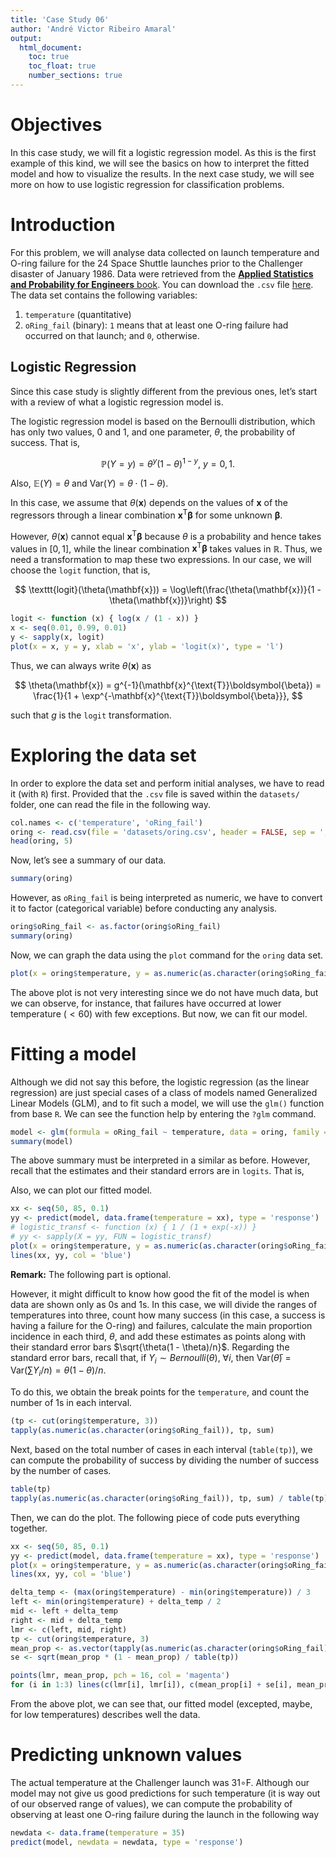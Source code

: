 ```yaml
---
title: 'Case Study 06'
author: 'André Victor Ribeiro Amaral'
output:
  html_document:
    toc: true
    toc_float: true
    number_sections: true
---
```


# Objectives {-}

In this case study, we will fit a logistic regression model. As this is the first example of this kind, we will see the basics on how to interpret the fitted model and how to visualize the results. In the next case study, we will see more on how to use logistic regression for classification problems.

# Introduction

For this problem, we will analyse data collected on launch temperature and O-ring failure for the 24 Space Shuttle launches prior to the Challenger disaster of January 1986. Data were retrieved from the [**Applied Statistics and Probability for Engineers** book](https://www.wiley.com/en-us/Applied+Statistics+and+Probability+for+Engineers%2C+7th+Edition-p-9781119400363). You can download the `.csv` file [here](./datasets/oring.csv). The data set contains the following variables:

1. `temperature` (quantitative)
2. `oRing_fail` (binary): `1` means that at least one O-ring failure had occurred on that launch; and `0`, otherwise.

## Logistic Regression

Since this case study is slightly different from the previous ones, let's start with a review of what a logistic regression model is. 

The logistic regression model is based on the Bernoulli distribution, which has only two values, 0 and 1, and one parameter, $\theta$, the probability of success. That is,

$$
\mathbb{P}(Y = y) = \theta^{y} (1 - \theta)^{1 - y}, ~ y = 0, 1.
$$

Also, $\mathbb{E}(Y) = \theta$ and $\text{Var}(Y) = \theta \cdot (1 - \theta)$.

In this case, we assume that $\theta(\mathbf{x})$ depends on the values of $\mathbf{x}$ of the regressors through a linear combination $\mathbf{x}^{\text{T}}\boldsymbol{\beta}$ for some unknown $\boldsymbol{\beta}$.

However, $\theta(\mathbf{x})$ cannot equal  $\mathbf{x}^{\text{T}}\boldsymbol{\beta}$ because $\theta$ is a probability and hence takes values in $[0, 1]$, while the linear combination  $\mathbf{x}^{\text{T}}\boldsymbol{\beta}$ takes values in $\mathbb{R}$. Thus, we need a transformation to map these two expressions. In our case, we will choose the `logit` function, that is,

$$
\texttt{logit}(\theta(\mathbf{x})) = \log\left(\frac{\theta(\mathbf{x})}{1 - \theta(\mathbf{x})}\right)
$$

```r
logit <- function (x) { log(x / (1 - x)) }
x <- seq(0.01, 0.99, 0.01)
y <- sapply(x, logit)
plot(x = x, y = y, xlab = 'x', ylab = 'logit(x)', type = 'l')
```

Thus, we can always write $\theta(\mathbf{x})$ as

$$
\theta(\mathbf{x}) = g^{-1}(\mathbf{x}^{\text{T}}\boldsymbol{\beta}) = \frac{1}{1 + \exp^{-\mathbf{x}^{\text{T}}\boldsymbol{\beta}}},
$$

such that $g$ is the `logit` transformation.

# Exploring the data set

In order to explore the data set and perform initial analyses, we have to read it (with `R`) first. Provided that the `.csv` file is saved within the `datasets/` folder, one can read the file in the following way.

```r
col.names <- c('temperature', 'oRing_fail')
oring <- read.csv(file = 'datasets/oring.csv', header = FALSE, sep = ',', col.names = col.names)
head(oring, 5)
```

Now, let's see a summary of our data.

```r
summary(oring)
```

However, as `oRing_fail` is being interpreted as numeric, we have to convert it to factor (categorical variable) before conducting any analysis.

```r
oring$oRing_fail <- as.factor(oring$oRing_fail)
summary(oring)
```

Now, we can graph the data using the `plot` command for the `oring` data set.

```r
plot(x = oring$temperature, y = as.numeric(as.character(oring$oRing_fail)))
```

The above plot is not very interesting since we do not have much data, but we can observe, for instance, that failures have occurred at lower temperature ($< 60$) with few exceptions. But now, we can fit our model.

# Fitting a model

Although we did not say this before, the logistic regression (as the linear regression) are just special cases of a class of models named Generalized Linear Models (GLM), and to fit such a model, we will use the `glm()` function from base `R`. We can see the function help by entering the `?glm` command.

```r
model <- glm(formula = oRing_fail ~ temperature, data = oring, family = binomial(link = 'logit')) # with logit link function
summary(model)
```

The above summary must be interpreted in a similar as before. However, recall that the estimates and their standard errors are in `logits`. That is, 

\begin{align*}
\theta(\mathbf{x}) = \frac{1}{1 + \exp^{-(`r round(model$coefficients[1], 3)` `r round(model$coefficients[2], 3)`\texttt{temperature})}}.
\end{align*}

Also, we can plot our fitted model.

```r
xx <- seq(50, 85, 0.1)
yy <- predict(model, data.frame(temperature = xx), type = 'response') 
# logistic_transf <- function (x) { 1 / (1 + exp(-x)) }
# yy <- sapply(X = yy, FUN = logistic_transf)
plot(x = oring$temperature, y = as.numeric(as.character(oring$oRing_fail)), pch = 19, col = 'red')
lines(xx, yy, col = 'blue')
```

**Remark:** The following part is optional.

However, it might difficult to know how good the fit of the model is when data are shown only as 0s and 1s. In this case, we will divide the ranges of temperatures into three, count how many success (in this case, a success is having a failure for the O-ring) and failures, calculate the main proportion incidence in each third, $\theta$, and add these estimates as points along with their standard error bars $\sqrt{\theta(1 - \theta)/n}$. Regarding the standard error bars, recall that, if $Y_i \sim Bernoulli(\theta)$, $\forall i$, then $\text{Var}(\bar{\theta}) = \text{Var}(\sum Y_i / n) = \theta(1 - \theta)/n$.

To do this, we obtain the break points for the `temperature`, and count the number of 1s in each interval.
```r
(tp <- cut(oring$temperature, 3))
tapply(as.numeric(as.character(oring$oRing_fail)), tp, sum)
```

Next, based on the total number of cases in each interval (`table(tp)`), we can compute the probability of success by dividing the number of success by the number of cases.

```r
table(tp)
tapply(as.numeric(as.character(oring$oRing_fail)), tp, sum) / table(tp)
```

Then, we can do the plot. The following piece of code puts everything together.

```r
xx <- seq(50, 85, 0.1)
yy <- predict(model, data.frame(temperature = xx), type = 'response') 
plot(x = oring$temperature, y = as.numeric(as.character(oring$oRing_fail)), xlab = 'temperature', ylab = 'oRing_fail', pch = 19, col = 'red')
lines(xx, yy, col = 'blue')

delta_temp <- (max(oring$temperature) - min(oring$temperature)) / 3
left <- min(oring$temperature) + delta_temp / 2
mid <- left + delta_temp
right <- mid + delta_temp
lmr <- c(left, mid, right)
tp <- cut(oring$temperature, 3)
mean_prop <- as.vector(tapply(as.numeric(as.character(oring$oRing_fail)), tp, sum) / table(tp))
se <- sqrt(mean_prop * (1 - mean_prop) / table(tp))

points(lmr, mean_prop, pch = 16, col = 'magenta')
for (i in 1:3) lines(c(lmr[i], lmr[i]), c(mean_prop[i] + se[i], mean_prop[i] - se[i]), col = 'magenta')
```

From the above plot, we can see that, our fitted model (excepted, maybe, for low temperatures) describes well the data.

# Predicting unknown values

The actual temperature at the Challenger launch was 31∘F. Although our model may not give us good predictions for such temperature (it is way out of our observed range of values), we can compute the probability of observing at least one O-ring failure during the launch in the following way

```r
newdata <- data.frame(temperature = 35)
predict(model, newdata = newdata, type = 'response')
```
